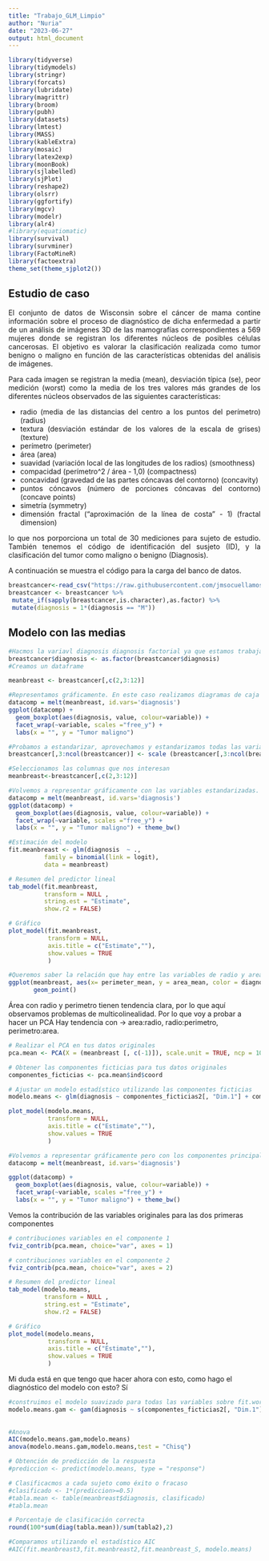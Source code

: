 ---
title: "Trabajo_GLM_Limpio"
author: "Nuria"
date: "2023-06-27"
output: html_document
---

```{r librerias, echo=FALSE,warning=FALSE}
library(tidyverse)
library(tidymodels)
library(stringr)
library(forcats)
library(lubridate)
library(magrittr)
library(broom)
library(pubh)
library(datasets)
library(lmtest)
library(MASS)
library(kableExtra)
library(mosaic)
library(latex2exp)
library(moonBook)
library(sjlabelled)
library(sjPlot)
library(reshape2)
library(olsrr)
library(ggfortify)
library(mgcv)
library(modelr)
library(alr4)
#library(equatiomatic) 
library(survival)
library(survminer)
library(FactoMineR)
library(factoextra)
theme_set(theme_sjplot2())

```

::: {style="text-align: justify"}
# Estudio de caso

El conjunto de datos de Wisconsin sobre el cáncer de mama contine información sobre el proceso de diagnóstico de dicha enfermedad a partir de un análisis de imágenes 3D de las mamografías correspondientes a 569 mujeres donde se registran los diferentes núcleos de posibles células cancerosas. El objetivo es valorar la clasificación realizada como tumor benigno o maligno en función de las características obtenidas del análisis de imágenes.

Para cada imagen se registran la media (mean), desviación típica (se), peor medición (worst) como la media de los tres valores más grandes de los diferentes núcleos observados de las siguientes características:

-   radio (media de las distancias del centro a los puntos del perímetro) (radius)
-   textura (desviación estándar de los valores de la escala de grises) (texture)
-   perímetro (perimeter)
-   área (area)
-   suavidad (variación local de las longitudes de los radios) (smoothness)
-   compacidad (perímetro\^2 / área - 1,0) (compactness)
-   concavidad (gravedad de las partes cóncavas del contorno) (concavity)
-   puntos cóncavos (número de porciones cóncavas del contorno) (concave points)
-   simetría (symmetry)
-   dimensión fractal ("aproximación de la línea de costa" - 1) (fractal dimension)

lo que nos porporciona un total de 30 mediciones para sujeto de estudio. También tenemos el código de identificación del susjeto (ID), y la clasificación del tumor como maligno o benigno (Diagnosis).

A continuación se muestra el código para la carga del banco de datos.
:::

```{r,warning=FALSE}
breastcancer<-read_csv("https://raw.githubusercontent.com/jmsocuellamos/DatosBIOTEC/master/trabajos2122/brestcancer.csv")
breastcancer <- breastcancer %>%
 mutate_if(sapply(breastcancer,is.character),as.factor) %>%
 mutate(diagnosis = 1*(diagnosis == "M"))
```

## Modelo con las medias 

```{r}
#Hacmos la variavl diagnosis diagnosis factorial ya que estamos trabajando con un modelo bionomial
breastcancer$diagnosis <- as.factor(breastcancer$diagnosis)
#Creamos un dataframe 

meanbreast <- breastcancer[,c(2,3:12)]

#Representamos gráficamente. En este caso realizamos diagramas de caja para cada variable predictora. 
datacomp = melt(meanbreast, id.vars='diagnosis')
ggplot(datacomp) +
  geom_boxplot(aes(diagnosis, value, colour=variable)) + 
  facet_wrap(~variable, scales ="free_y") +
  labs(x = "", y = "Tumor maligno")

```

```{r}
#Probamos a estandarizar, aprovechamos y estandarizamos todas las variables de la base de datos
breastcancer[,3:ncol(breastcancer)] <- scale (breastcancer[,3:ncol(breastcancer)])

#Seleccionamos las columnas que nos interesan 
meanbreast<-breastcancer[,c(2,3:12)] 
```

```{r}
#Volvemos a representar gráficamente con las variables estandarizadas. 
datacomp = melt(meanbreast, id.vars='diagnosis')
ggplot(datacomp) +
  geom_boxplot(aes(diagnosis, value, colour=variable)) + 
  facet_wrap(~variable, scales ="free_y") +
  labs(x = "", y = "Tumor maligno") + theme_bw()
```

```{r, warning=FALSE}
#Estimación del modelo
fit.meanbreast <- glm(diagnosis  ~ .,
          family = binomial(link = logit),
          data = meanbreast)

# Resumen del predictor lineal
tab_model(fit.meanbreast, 
          transform = NULL , 
          string.est = "Estimate",
          show.r2 = FALSE)

# Gráfico
plot_model(fit.meanbreast, 
           transform = NULL, 
           axis.title = c("Estimate",""),
           show.values = TRUE
           )
```

```{r}
#Queremos saber la relación que hay entre las variables de radio y area ya que estas deberían ser directamente proporcionales por lo que afectar igual al diagnosis
ggplot(meanbreast, aes(x= perimeter_mean, y = area_mean, color = diagnosis)) +
       geom_point()
```
Área con radio y perimetro tienen tendencia clara, por lo que aquí observamos problemas de multicolinealidad. Por lo que voy a probar a hacer un PCA 
Hay tendencia con -> area:radio, radio:perimetro, perimetro:area.

```{r}
# Realizar el PCA en tus datos originales
pca.mean <- PCA(X = (meanbreast [, c(-1)]), scale.unit = TRUE, ncp = 10, graph = TRUE)

# Obtener las componentes ficticias para tus datos originales
componentes_ficticias <- pca.mean$ind$coord

# Ajustar un modelo estadístico utilizando las componentes ficticias
modelo.means <- glm(diagnosis ~ componentes_ficticias2[, "Dim.1"] + componentes_ficticias2[, "Dim.2"], family = binomial(link = logit), data = meanbreast)
```

```{r}
plot_model(modelo.means, 
           transform = NULL, 
           axis.title = c("Estimate",""),
           show.values = TRUE
           )
```

```{r}
#Volvemos a representar gráficamente pero con los componentes principales
datacomp = melt(meanbreast, id.vars='diagnosis')

ggplot(datacomp) +
  geom_boxplot(aes(diagnosis, value, colour=variable)) + 
  facet_wrap(~variable, scales ="free_y") +
  labs(x = "", y = "Tumor maligno") + theme_bw()
```


Vemos la contribución de las variables originales para las dos primeras componentes 
```{r}
# contribuciones variables en el componente 1 
fviz_contrib(pca.mean, choice="var", axes = 1)

# contribuciones variables en el componente 2 
fviz_contrib(pca.mean, choice="var", axes = 2)

```


```{r}
# Resumen del predictor lineal
tab_model(modelo.means, 
          transform = NULL , 
          string.est = "Estimate",
          show.r2 = FALSE)

# Gráfico
plot_model(modelo.means, 
           transform = NULL, 
           axis.title = c("Estimate",""),
           show.values = TRUE
           )
```

Mi duda está en que tengo que hacer ahora con esto, como hago el diagnóstico del modelo con esto?  Sí

```{r}
#construimos el modelo suavizado para todas las variables sobre fit.worstbreast2
modelo.means.gam <- gam(diagnosis ~ s(componentes_ficticias2[, "Dim.1"], k=10 , m=2, bs ="ps") + s(componentes_ficticias2[, "Dim.2"], k=10 , m=2, bs ="ps"), family = binomial(link = logit), worstbreast)
                        
                        
#Anova 
AIC(modelo.means.gam,modelo.means)
anova(modelo.means.gam,modelo.means,test = "Chisq")
```




```{r}
# Obtención de predicción de la respuesta
#prediccion <- predict(modelo.means, type = "response")

# Clasificacmos a cada sujeto como éxito o fracaso
#clasificado <- 1*(prediccion>=0.5)
#tabla.mean <- table(meanbreast$diagnosis, clasificado)
#tabla.mean
```

```{r}
# Porcentaje de clasificación correcta
round(100*sum(diag(tabla.mean))/sum(tabla2),2)
```

```{r}
#Comparamos utilizando el estadístico AIC
#AIC(fit.meanbreast3,fit.meanbreast2,fit.meanbreast_S, modelo.means)
```

